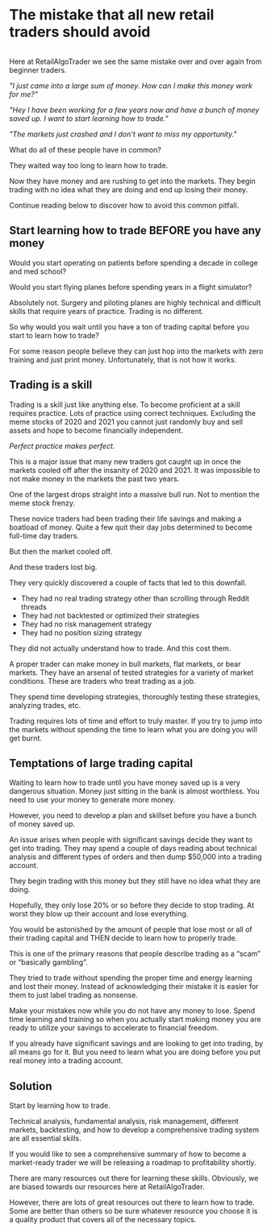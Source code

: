 
<h1 className="text-center mt-3 mt-md-5 fw-bold text-dark">
  The mistake that all new retail traders should avoid
</h1>
<figure className="text-center mt-4 mt-md-5">
  <Image
    src="/images/posts/whatAreMarketMakers/MarketMaker-Cover.webp"
    className="rounded"
    height={1288}
    width={2326}
    alt=""
  />
</figure>

<CallToAction />

Here at RetailAlgoTrader we see the same mistake over and over again from beginner traders.

_"I just came into a large sum of money. How can I make this money work for me?"_

_"Hey I have been working for a few years now and have a bunch of money saved up. I want to start learning how to trade."_

_"The markets just crashed and I don't want to miss my opportunity."_

What do all of these people have in common?

They waited way too long to learn how to trade.

Now they have money and are rushing to get into the markets. They begin trading with no idea what they are doing and end up
losing their money.

Continue reading below to discover how to avoid this common pitfall.

## **Start learning how to trade BEFORE you have any money**

Would you start operating on patients before spending a decade in college and med school?

Would you start flying planes before spending years in a flight simulator?

Absolutely not. Surgery and piloting planes are highly technical and difficult skills that require years of practice.
Trading is no different.

So why would you wait until you have a ton of trading capital before you start to learn how to trade?

For some reason people believe they can just hop into the markets with zero training and just print money. Unfortunately,
that is not how it works.

## **Trading is a skill**

Trading is a skill just like anything else. To become proficient at a skill requires practice. Lots of practice using
correct techniques. Excluding the meme stocks of 2020 and 2021 you cannot just randomly buy and sell assets and hope to
become financially independent.

_Perfect practice makes perfect._

This is a major issue that many new traders got caught up in once the markets cooled off after the insanity of 2020 and 2021.
It was impossible to not make money in the markets the past two years.

One of the largest drops straight into a massive bull run. Not to mention the meme stock frenzy.

These novice traders had been trading their life savings and making a boatload of money. Quite a few quit their day jobs
determined to become full-time day traders.

But then the market cooled off.

And these traders lost big.

They very quickly discovered a couple of facts that led to this downfall.

- They had no real trading strategy other than scrolling through Reddit threads
- They had not backtested or optimized their strategies
- They had no risk management strategy
- They had no position sizing strategy

They did not actually understand how to trade. And this cost them.

A proper trader can make money in bull markets, flat markets, or bear markets. They have an arsenal of tested strategies for a
variety of market conditions. These are traders who treat trading as a job.

They spend time developing strategies, thoroughly testing these strategies, analyzing trades, etc.

Trading requires lots of time and effort to truly master. If you try to jump into the markets without spending the time to
learn what you are doing you will get burnt.

## **Temptations of large trading capital**

Waiting to learn how to trade until you have money saved up is a very dangerous situation. Money just sitting in the bank is
almost worthless. You need to use your money to generate more money.

However, you need to develop a plan and skillset before you have a bunch of money saved up.

An issue arises when people with significant savings decide they want to get into trading. They may spend a couple of days
reading about technical analysis and different types of orders and then dump $50,000 into a trading account.

They begin trading with this money but they still have no idea what they are doing.

Hopefully, they only lose 20% or so before they decide to stop trading. At worst they blow up their account and lose everything.

You would be astonished by the amount of people that lose most or all of their trading capital and THEN decide to learn how to
properly trade.

This is one of the primary reasons that people describe trading as a “scam” or “basically gambling”.

They tried to trade without spending the proper time and energy learning and lost their money. Instead of acknowledging their
mistake it is easier for them to just label trading as nonsense.

Make your mistakes now while you do not have any money to lose. Spend time learning and training so when you actually start
making money you are ready to utilize your savings to accelerate to financial freedom.

If you already have significant savings and are looking to get into trading, by all means go for it. But you need to learn what
you are doing before you put real money into a trading account.

## **Solution**

Start by learning how to trade.

Technical analysis, fundamental analysis, risk management, different markets, backtesting, and how to develop a comprehensive
trading system are all essential skills.

If you would like to see a comprehensive summary of how to become a market-ready trader we will be releasing a roadmap to
profitability shortly.

<CallToAction />

There are many resources out there for learning these skills. Obviously, we are biased towards our resources here at
RetailAlgoTrader.

However, there are lots of great resources out there to learn how to trade. Some are better than others so be sure whatever
resource you choose it is a quality product that covers all of the necessary topics.

